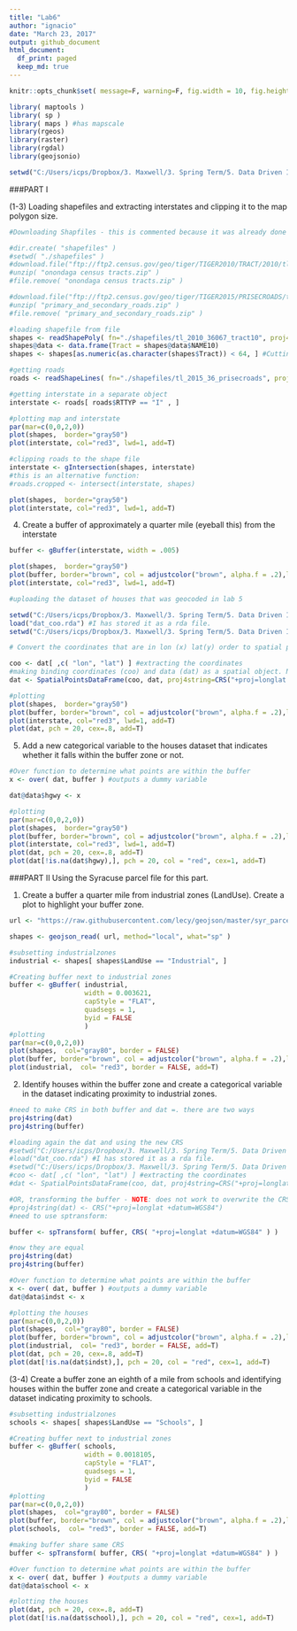 ```yaml
---
title: "Lab6"
author: "ignacio"
date: "March 23, 2017"
output: github_document
html_document:
  df_print: paged
  keep_md: true
---
```


```r
knitr::opts_chunk$set( message=F, warning=F, fig.width = 10, fig.height = 10 )

library( maptools )
library( sp )
library( maps ) #has mapscale
library(rgeos)
library(raster)
library(rgdal)
library(geojsonio)

setwd("C:/Users/icps/Dropbox/3. Maxwell/3. Spring Term/5. Data Driven II/Labs/all-labs-ddmii-icps86/Lab6/")

```

###PART I

(1-3)	Loading shapefiles and extracting interstates and clipping it to the map polygon size.
```r
#Downloading Shapfiles - this is commented because it was already done

#dir.create( "shapefiles" )
#setwd( "./shapefiles" )
#download.file("ftp://ftp2.census.gov/geo/tiger/TIGER2010/TRACT/2010/tl_2010_36067_tract10.zip", "onondaga census tracts.zip" )
#unzip( "onondaga census tracts.zip" )
#file.remove( "onondaga census tracts.zip" )

#download.file("ftp://ftp2.census.gov/geo/tiger/TIGER2015/PRISECROADS/tl_2015_36_prisecroads.zip", "primary_and_secondary_roads.zip" )
#unzip( "primary_and_secondary_roads.zip" )
#file.remove( "primary_and_secondary_roads.zip" )

```


```r
#loading shapefile from file
shapes <- readShapePoly( fn="./shapefiles/tl_2010_36067_tract10", proj4string=CRS("+proj=longlat +datum=WGS84") )
shapes@data <- data.frame(Tract = shapes@data$NAME10)
shapes <- shapes[as.numeric(as.character(shapes$Tract)) < 64, ] #Cutting all tracks that are not in syracuse. lower than 64 gets this.

#getting roads
roads <- readShapeLines( fn="./shapefiles/tl_2015_36_prisecroads", proj4string=CRS("+proj=longlat +datum=WGS84") )

#getting interstate in a separate object
interstate <- roads[ roads$RTTYP == "I" , ]

#plotting map and interstate
par(mar=c(0,0,2,0))
plot(shapes,  border="gray50")
plot(interstate, col="red3", lwd=1, add=T)

#clipping roads to the shape file
interstate <- gIntersection(shapes, interstate)
#this is an alternative function: 
#roads.cropped <- intersect(interstate, shapes)

plot(shapes,  border="gray50")
plot(interstate, col="red3", lwd=1, add=T)

```

(4)	Create a buffer of approximately a quarter mile (eyeball this) from the interstate

```r
buffer <- gBuffer(interstate, width = .005)

plot(shapes,  border="gray50")
plot(buffer, border="brown", col = adjustcolor("brown", alpha.f = .2),lwd=1, add=T)
plot(interstate, col="red3", lwd=1, add=T)

#uploading the dataset of houses that was geocoded in lab 5

setwd("C:/Users/icps/Dropbox/3. Maxwell/3. Spring Term/5. Data Driven II/Labs/all-labs-ddmii-icps86/Lab5/")
load("dat_coo.rda") #I has stored it as a rda file.
setwd("C:/Users/icps/Dropbox/3. Maxwell/3. Spring Term/5. Data Driven II/Labs/all-labs-ddmii-icps86/Lab6/")

# Convert the coordinates that are in lon (x) lat(y) order to spatial points, identifying the coordinates, data, and coordinate system

coo <- dat[ ,c( "lon", "lat") ] #extracting the coordinates
#making binding coordinates (coo) and data (dat) as a spatial object. Notice that dat maintains the lat lon variables as data
dat <- SpatialPointsDataFrame(coo, dat, proj4string=CRS("+proj=longlat +datum=WGS84"))

#plotting 
plot(shapes,  border="gray50")
plot(buffer, border="brown", col = adjustcolor("brown", alpha.f = .2),lwd=1, add=T)
plot(interstate, col="red3", lwd=1, add=T)
plot(dat, pch = 20, cex=.8, add=T)


```

(5)	Add a new categorical variable to the houses dataset that indicates whether it falls within the buffer zone or not. 

``` r
#Over function to determine what points are within the buffer
x <- over( dat, buffer ) #outputs a dummy variable

dat@data$hgwy <- x

#plotting 
par(mar=c(0,0,2,0))
plot(shapes,  border="gray50")
plot(buffer, border="brown", col = adjustcolor("brown", alpha.f = .2),lwd=1, add=T)
plot(interstate, col="red3", lwd=1, add=T)
plot(dat, pch = 20, cex=.8, add=T)
plot(dat[!is.na(dat$hgwy),], pch = 20, col = "red", cex=1, add=T)

```



###PART II
Using the Syracuse parcel file for this part.

(1)	Create a buffer a quarter mile from industrial zones (LandUse).  Create a plot to highlight your buffer zone.

```r

url <- "https://raw.githubusercontent.com/lecy/geojson/master/syr_parcels.geojson"

shapes <- geojson_read( url, method="local", what="sp" )

#subsetting industrialzones
industrial <- shapes[ shapes$LandUse == "Industrial", ]

#Creating buffer next to industrial zones
buffer <- gBuffer( industrial,  
                   width = 0.003621,
                   capStyle = "FLAT",
                   quadsegs = 1,
                   byid = FALSE
                   )
#plotting
par(mar=c(0,0,2,0))
plot(shapes,  col="gray80", border = FALSE)
plot(buffer, border="brown", col = adjustcolor("brown", alpha.f = .2),lwd=1, add=T)
plot(industrial,  col= "red3", border = FALSE, add=T)

```

(2)	Identify houses within the buffer zone and create a categorical variable in the dataset indicating proximity to industrial zones.

```r
#need to make CRS in both buffer and dat =. there are two ways
proj4string(dat)
proj4string(buffer)

#loading again the dat and using the new CRS
#setwd("C:/Users/icps/Dropbox/3. Maxwell/3. Spring Term/5. Data Driven II/Labs/all-labs-ddmii-icps86/Lab5/")
#load("dat_coo.rda") #I has stored it as a rda file.
#setwd("C:/Users/icps/Dropbox/3. Maxwell/3. Spring Term/5. Data Driven II/Labs/all-labs-ddmii-icps86/Lab6/")
#coo <- dat[ ,c( "lon", "lat") ] #extracting the coordinates
#dat <- SpatialPointsDataFrame(coo, dat, proj4string=CRS("+proj=longlat +ellps=WGS84 +towgs84=0,0,0,0,0,0,0 +no_defs"))

#OR, transforming the buffer - NOTE: does not work to overwrite the CRS with the code:
#proj4string(dat) <- CRS("+proj=longlat +datum=WGS84") 
#need to use sptransform:

buffer <- spTransform( buffer, CRS( "+proj=longlat +datum=WGS84" ) )

#now they are equal
proj4string(dat)
proj4string(buffer)

#Over function to determine what points are within the buffer
x <- over( dat, buffer ) #outputs a dummy variable
dat@data$indst <- x

#plotting the houses
par(mar=c(0,0,2,0))
plot(shapes,  col="gray80", border = FALSE)
plot(buffer, border="brown", col = adjustcolor("brown", alpha.f = .2),lwd=1, add=T)
plot(industrial,  col= "red3", border = FALSE, add=T)
plot(dat, pch = 20, cex=.8, add=T)
plot(dat[!is.na(dat$indst),], pch = 20, col = "red", cex=1, add=T)


```


(3-4)	Create a buffer zone an eighth of a mile from schools and identifying houses within the buffer zone and create a categorical variable in the dataset indicating proximity to schools.

```r

#subsetting industrialzones
schools <- shapes[ shapes$LandUse == "Schools", ]

#Creating buffer next to industrial zones
buffer <- gBuffer( schools,  
                   width = 0.0018105,
                   capStyle = "FLAT",
                   quadsegs = 1,
                   byid = FALSE
                   )
#plotting
par(mar=c(0,0,2,0))
plot(shapes,  col="gray80", border = FALSE)
plot(buffer, border="brown", col = adjustcolor("brown", alpha.f = .2),lwd=1, add=T)
plot(schools,  col= "red3", border = FALSE, add=T)

#making buffer share same CRS
buffer <- spTransform( buffer, CRS( "+proj=longlat +datum=WGS84" ) )

#Over function to determine what points are within the buffer
x <- over( dat, buffer ) #outputs a dummy variable
dat@data$school <- x

#plotting the houses
plot(dat, pch = 20, cex=.8, add=T)
plot(dat[!is.na(dat$school),], pch = 20, col = "red", cex=1, add=T)

```

